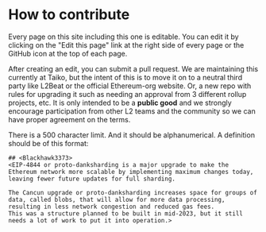# How to contribute

Every page on this site including this one is editable. You can edit it by clicking on the "Edit this page" link at the right side of every page or the GitHub icon at the top of each page.

After creating an edit, you can submit a pull request. We are maintaining this currently at Taiko, but the intent of this is to move it on to a neutral third party like L2Beat or the official Ethereum-org website. Or, a new repo with rules for upgrading it such as needing an approval from 3 different rollup projects, etc. It is only intended to be a **public good** and we strongly encourage participation from other L2 teams and the community so we can have proper agreement on the terms.

There is a 500 character limit. And it should be alphanumerical. A definition should be of this format:

```
## <Blackhawk3373>
<EIP-4844 or proto-danksharding is a major upgrade to make the Ethereum network more scalable by implementing maximum changes today, leaving fewer future updates for full sharding.

The Cancun upgrade or proto-danksharding increases space for groups of data, called blobs, that will allow for more data processing, resulting in less network congestion and reduced gas fees.
This was a structure planned to be built in mid-2023, but it still needs a lot of work to put it into operation.>
```
